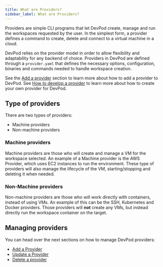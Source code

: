 ```yaml
---
title: What are Providers?
sidebar_label: What are Providers?
---
```


Providers are simple CLI programs that let DevPod create, manage and run the workspaces requested by the user.
In the simplest form, a provider defines a command to create, delete and connect to a virtual machine in a cloud.

DevPod relies on the provider model in order to allow flexibility and adaptability for any backend of choice.
Providers in DevPod are defined through a `provider.yaml` that defines the necessary options, configuration, binaries and commands needed to handle workspace creation.

See the [Add a provider](./add-provider.mdx) section to learn more about how to add a provider to DevPod.
See [How to develop a provider](../developing-providers/quickstart.mdx) to learn more about how to create your own provider for DevPod.

## Type of providers

There are two types of providers:

* Machine providers
* Non-machine providers

### Machine providers

Machine providers are those who will create and manage a VM for the workspace
selected.
An example of a Machine provider is the AWS Provider, which uses EC2 instances to
run the environment.
These type of providers will also manage the lifecycle of the VM, starting/stopping
and deleting it when needed.

### Non-Machine providers

Non-machine providers are those who will work directly with containers, instead
of using VMs.
An example of this can be the SSH, Kubernetes and Docker providers.
Those providers will **not** create any VMs, but instead directly run the workspace
container on the target.

## Managing providers

You can head over the next sections on how to manage DevPod providers:

- [Add a Provider](./add-provider.mdx)
- [Update a Provider](./update-provider.mdx)
- [Delete a provider](./delete-provider.mdx)
